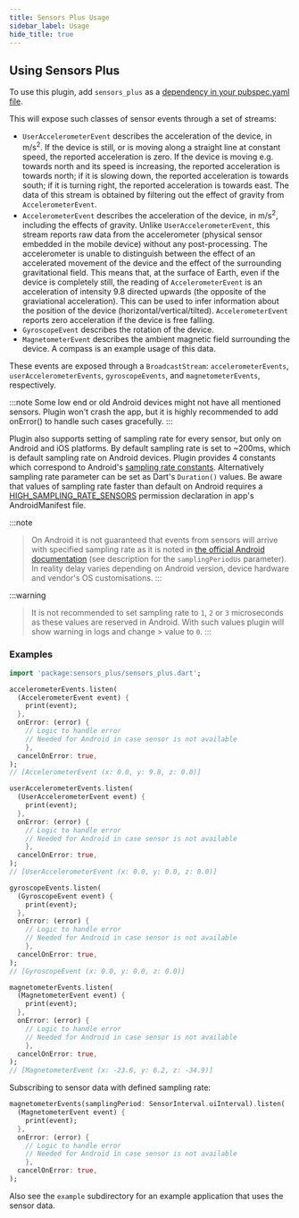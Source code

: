 ```yaml
---
title: Sensors Plus Usage
sidebar_label: Usage
hide_title: true
---
```


## Using Sensors Plus

To use this plugin, add `sensors_plus` as a [dependency in your pubspec.yaml
file](https://plus.fluttercommunity.dev/docs/overview).

This will expose such classes of sensor events through a set of streams:

- `UserAccelerometerEvent` describes the acceleration of the device, in m/s<sup>2</sup>.
  If the device is still, or is moving along a straight line at constant speed,
  the reported acceleration is zero.
  If the device is moving e.g. towards north and its speed is increasing, the reported acceleration
  is towards north; if it is slowing down, the reported acceleration is towards south;
  if it is turning right, the reported acceleration is towards east.
  The data of this stream is obtained by filtering out the effect of gravity from `AccelerometerEvent`.
- `AccelerometerEvent` describes the acceleration of the device, in m/s<sup>2</sup>, including the
  effects of gravity. Unlike `UserAccelerometerEvent`, this stream reports raw data from
  the accelerometer (physical sensor embedded in the mobile device) without any post-processing.
  The accelerometer is unable to distinguish between the effect of an accelerated movement of the
  device and the effect of the surrounding gravitational field.
  This means that, at the surface of Earth, even if the device is completely still,
  the reading of `AccelerometerEvent` is an acceleration of intensity 9.8 directed upwards
  (the opposite of the graviational acceleration).
  This can be used to infer information about the position of the device (horizontal/vertical/tilted).
  `AccelerometerEvent` reports zero acceleration if the device is free falling.
- `GyroscopeEvent` describes the rotation of the device.
- `MagnetometerEvent` describes the ambient magnetic field surrounding the
  device. A compass is an example usage of this data.

These events are exposed through a `BroadcastStream`: `accelerometerEvents`,
`userAccelerometerEvents`, `gyroscopeEvents`, and `magnetometerEvents`,
respectively.

:::note
Some low end or old Android devices might not have all mentioned sensors. Plugin won't crash the app,
but it is highly recommended to add onError() to handle such cases gracefully.
:::

Plugin also supports setting of sampling rate for every sensor, but only on Android and iOS platforms. By default sampling rate is set to ~200ms, which is default sampling rate on Android devices. Plugin provides 4 constants which correspond to Android's [sampling rate constants](https://developer.android.com/reference/android/hardware/SensorManager#SENSOR_DELAY_FASTEST).
Alternatively sampling rate parameter can be set as Dart's `Duration()` values. Be aware that values of sampling rate faster than default on Android requires a [HIGH_SAMPLING_RATE_SENSORS](https://developer.android.com/reference/android/Manifest.permission#HIGH_SAMPLING_RATE_SENSORS) permission declaration in app's AndroidManifest file.

:::note
> On Android it is not guaranteed that events from sensors will arrive with specified sampling rate as it is noted in [the official Android documentation](https://developer.android.com/reference/android/hardware/SensorManager.html#registerListener(android.hardware.SensorEventListener,%20android.hardware.Sensor,%20int)) (see description for the `samplingPeriodUs` parameter). In reality delay varies depending on Android version, device hardware and vendor's OS customisations.
:::

:::warning
> It is not recommended to set sampling rate to `1`, `2` or `3` microseconds as these values are reserved in Android. With such values plugin will show warning in logs and change > value to `0`.
:::

### Examples

```dart
import 'package:sensors_plus/sensors_plus.dart';

accelerometerEvents.listen(
  (AccelerometerEvent event) {
    print(event);
  },
  onError: (error) {
    // Logic to handle error
    // Needed for Android in case sensor is not available
    },
  cancelOnError: true,
);
// [AccelerometerEvent (x: 0.0, y: 9.8, z: 0.0)]

userAccelerometerEvents.listen(
  (UserAccelerometerEvent event) {
    print(event);
  },
  onError: (error) {
    // Logic to handle error
    // Needed for Android in case sensor is not available
    },
  cancelOnError: true,
);
// [UserAccelerometerEvent (x: 0.0, y: 0.0, z: 0.0)]

gyroscopeEvents.listen(
  (GyroscopeEvent event) {
    print(event);
  },
  onError: (error) {
    // Logic to handle error
    // Needed for Android in case sensor is not available
    },
  cancelOnError: true,
);
// [GyroscopeEvent (x: 0.0, y: 0.0, z: 0.0)]

magnetometerEvents.listen(
  (MagnetometerEvent event) {
    print(event);
  },
  onError: (error) {
    // Logic to handle error
    // Needed for Android in case sensor is not available
    },
  cancelOnError: true,
);
// [MagnetometerEvent (x: -23.6, y: 6.2, z: -34.9)]

```

Subscribing to sensor data with defined sampling rate:

```dart
magnetometerEvents(samplingPeriod: SensorInterval.uiInterval).listen(
  (MagnetometerEvent event) {
    print(event);
  },
  onError: (error) {
    // Logic to handle error
    // Needed for Android in case sensor is not available
    },
  cancelOnError: true,
);
```

Also see the `example` subdirectory for an example application that uses the
sensor data.
